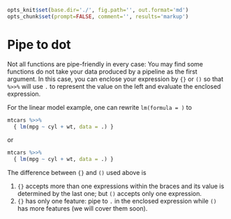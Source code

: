 ```r
opts_knit$set(base.dir='./', fig.path='', out.format='md')
opts_chunk$set(prompt=FALSE, comment='', results='markup')
```

# Pipe to dot

Not all functions are pipe-friendly in every case: You may find some functions do not take your data produced by a pipeline as the first argument. In this case, you can enclose your expression by `{}` or `()` so that `%>>%` will use `.` to represent the value on the left and evaluate the enclosed expression.

For the linear model example, one can rewrite `lm(formula = )` to

```r
mtcars %>>%
  { lm(mpg ~ cyl + wt, data = .) }
```

or 

```r
mtcars %>>%
  { lm(mpg ~ cyl + wt, data = .) }
```

The difference between `{}` and `()` used above is

1. `{}` accepts more than one expressions within the braces and its value is determined by the last one; but `()` accepts only one expression.
2. `{}` has only one feature: pipe to `.` in the enclosed expression while `()` has more features (we will cover them soon).

